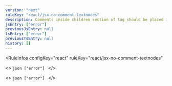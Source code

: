 ```yaml
---
version: "next"
ruleKey: "react/jsx-no-comment-textnodes"
description: Comments inside children section of tag should be placed inside braces
jsEntry: ["error"]
previousJsEntry: null
tsEntry: ["error"]
previousTsEntry: null
history: []
---
```


<RuleInfos 
  configKey="react" 
  ruleKey="react/jsx-no-comment-textnodes" 
>
  <>
    ```json
    ["error"]
    ```
  </>

  <>
    ```json
    ["error"]
    ```
  </>
</RuleInfos>
